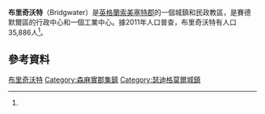 {{about|位於英格蘭的城市|其他名為布里奇沃特的地方|布里奇沃特 (消歧義)}}
{{Infobox UK place
|static_image=[[File:Bridgwater_cornexchange_staute_and_church.jpg|alt=Statue of figure with outstretched arm. To the left a tall church spire and to the right a circular building with columns.]]
|static_image_caption=
|country = 英格蘭
|latitude = 51.128
|longitude = -2.993
|official_name = Bridgwater
| population = 41,276
| population_ref =<ref name="popn">{{cite web|title=Statistics for Wards, LSOAs and Parishes — SUMMARY Profiles|url=http://www.somersetintelligence.org.uk/files/Somerset%20Census%20Key%20Statistics%20-%20Summary%20Profiles.xls|publisher=Somerset Intelligence|accessdate=4 January 2014|format=Excel|archive-date=2019-02-12|archive-url=https://web.archive.org/web/20190212041430/http://www.somersetintelligence.org.uk/files/Somerset%20Census%20Key%20Statistics%20-%20Summary%20Profiles.xls|dead-url=yes}}</ref>
|shire_district = 
|civil_parish= Bridgwater
|shire_county = [[索美塞特郡|索美塞特郡]]
|region = 西南英格蘭
|post_town = BRIDGWATER
|postcode_district = TA5, TA6, TA7
|postcode_area = TA
|dial_code = 01278
|os_grid_reference = ST305370
}}
'''布里奇沃特'''（Bridgwater）是[[英格蘭|英格蘭]][[索美塞特郡|索美塞特郡]]的一個城鎮和民政教區，是賽德默爾區的行政中心和一個工業中心。據2011年人口普查，布里奇沃特有人口35,886人<ref name="popn"/>。

== 參考資料 ==
{{reflist}}

{{DEFAULTSORT:Bridgwater}}
[[Category:布里奇沃特|]]
[[Category:森麻實郡集鎮|Category:森麻實郡集鎮]]
[[Category:瑟迪格莫爾城鎮|Category:瑟迪格莫爾城鎮]]